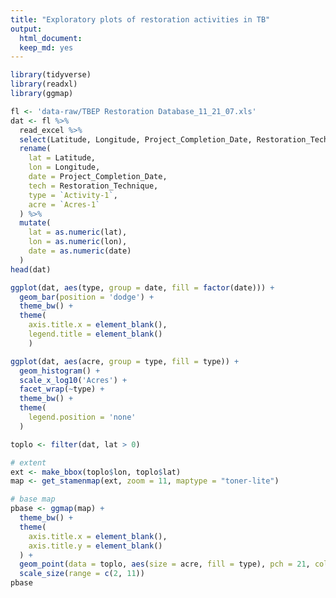 ```yaml
---
title: "Exploratory plots of restoration activities in TB"
output: 
  html_document:
  keep_md: yes
---
```


```r
library(tidyverse)
library(readxl)
library(ggmap)

fl <- 'data-raw/TBEP Restoration Database_11_21_07.xls'
dat <- fl %>% 
  read_excel %>% 
  select(Latitude, Longitude, Project_Completion_Date, Restoration_Technique, `Activity-1`, `Acres-1`) %>% 
  rename(
    lat = Latitude, 
    lon = Longitude, 
    date = Project_Completion_Date, 
    tech = Restoration_Technique, 
    type = `Activity-1`, 
    acre = `Acres-1`
  ) %>% 
  mutate(
    lat = as.numeric(lat),
    lon = as.numeric(lon),
    date = as.numeric(date)
  )
head(dat)

ggplot(dat, aes(type, group = date, fill = factor(date))) + 
  geom_bar(position = 'dodge') + 
  theme_bw() + 
  theme(
    axis.title.x = element_blank(), 
    legend.title = element_blank()
    )

ggplot(dat, aes(acre, group = type, fill = type)) + 
  geom_histogram() + 
  scale_x_log10('Acres') + 
  facet_wrap(~type) + 
  theme_bw() + 
  theme(
    legend.position = 'none'
  )
```

```r
toplo <- filter(dat, lat > 0)  

# extent
ext <- make_bbox(toplo$lon, toplo$lat)
map <- get_stamenmap(ext, zoom = 11, maptype = "toner-lite")

# base map
pbase <- ggmap(map) +
  theme_bw() +
  theme(
    axis.title.x = element_blank(),
    axis.title.y = element_blank()
  ) +
  geom_point(data = toplo, aes(size = acre, fill = type), pch = 21, colour = 'black', alpha = 0.8) + 
  scale_size(range = c(2, 11))
pbase
````

         
